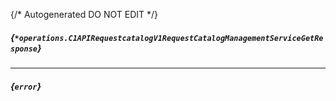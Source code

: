 {/* Autogenerated DO NOT EDIT  */}

##### *{`*operations.C1APIRequestcatalogV1RequestCatalogManagementServiceGetResponse`}*
<Collapsible defaultOpen openLabel={Labels.showProperties} closeLabel={Labels.hideProperties}>
    <C1APIRequestcatalogV1RequestCatalogManagementServiceGetResponse/>
</Collapsible>

---
##### *{`error`}*


